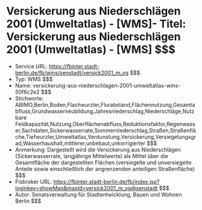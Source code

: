 # Versickerung aus Niederschlägen 2001 (Umweltatlas) - [WMS]- Titel: Versickerung aus Niederschlägen 2001 (Umweltatlas) - [WMS] $$$
- Service URL: https://fbinter.stadt-berlin.de/fb/wms/senstadt/versick2001_m_vg $$$
- Typ: WMS $$$
- Name: versickerung-aus-niederschlagen-2001-umweltatlas-wms-50f6c2e2 $$$
- Stichworte: ABIMO,Berlin,Boden,Flachwurzler,Flurabstand,Flächennutzung,Gesamtabfluss,Grundwasserneubildung,Jahresniederschlag,Niederschläge,Nutzbare Feldkapazität,Nutzung,Oberflächenabfluss,Reduktionsfaktor,Regenwasser,Sachdaten,Sickerwasserrate,Sommerniederschlag,Straßen,Straßenfläche,Tiefwurzler,Umweltatlas,Verdunstung,Versickerung,Versiegelungsgrad,Wasserhaushalt,mittlerer,unbebaut,unkorrigierter $$$
- Anmerkung: Dargestellt wird die Versickerung aus Niederschlägen (Sickerwasserrate, langjährige Mittelwerte) als Mittel über die Gesamtfläche der dargestellten Flächen (versiegelte und unversiegelte Anteile sowie einschließlich der angrenzenden anteiligen Straßenfläche) $$$
- Fisbroker URL: https://fbinter.stadt-berlin.de/fb/index.jsp?loginkey=showMap&mapId=versick2001_m_vg@senstadt $$$
- Autor: Senatsverwaltung für Stadtentwicklung, Bauen und Wohnen Berlin $$$

